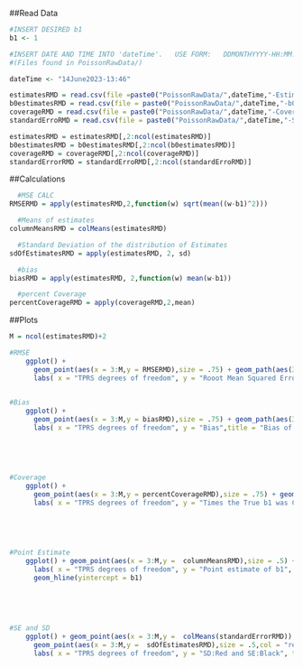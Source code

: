 ##Read Data

```r
#INSERT DESIRED b1 
b1 <- 1

#INSERT DATE AND TIME INTO 'dateTime'.   USE FORM:   DDMONTHYYYY-HH:MM.    Ex:   14June2023-12:00
#(Files found in PoissonRawData/)

dateTime <- "14June2023-13:46"

estimatesRMD = read.csv(file =paste0("PoissonRawData/",dateTime,"-EstimatesMatrixPoisson.csv"))
b0estimatesRMD = read.csv(file = paste0("PoissonRawData/",dateTime,"-b0estimatesMatrixPoisson.csv"))
coverageRMD = read.csv(file = paste0("PoissonRawData/",dateTime,"-CoverageMatrixPoisson.csv"))
standardErroRMD = read.csv(file = paste0("PoissonRawData/",dateTime,"-StandardErrorMatrixPoisson.csv"))

estimatesRMD = estimatesRMD[,2:ncol(estimatesRMD)]
b0estimatesRMD = b0estimatesRMD[,2:ncol(b0estimatesRMD)]
coverageRMD = coverageRMD[,2:ncol(coverageRMD)]
standardErrorRMD = standardErroRMD[,2:ncol(standardErroRMD)]


```



##Calculations
```r
  #MSE CALC
RMSERMD = apply(estimatesRMD,2,function(w) sqrt(mean((w-b1)^2)))

  #Means of estimates
columnMeansRMD = colMeans(estimatesRMD)

  #Standard Deviation of the distribution of Estimates
sdOfEstimatesRMD = apply(estimatesRMD, 2, sd)

  #bias
biasRMD = apply(estimatesRMD, 2,function(w) mean(w-b1))

  #percent Coverage
percentCoverageRMD = apply(coverageRMD,2,mean)
```


##Plots

```r
M = ncol(estimatesRMD)+2

#RMSE
    ggplot() +
      geom_point(aes(x = 3:M,y = RMSERMD),size = .75) + geom_path(aes(3:M, RMSERMD)) + 
      labs( x = "TPRS degrees of freedom", y = "Rooot Mean Squared Error",title = "Root Mean Square Error of Point   Estimates",subtitle =  "by TPRS degrees of freedom")
    

#Bias
    ggplot() +
      geom_point(aes(x = 3:M,y = biasRMD),size = .75) + geom_path(aes(3:M, biasRMD)) + 
      labs( x = "TPRS degrees of freedom", y = "Bias",title = "Bias of Point Estimates",subtitle =  "by TPRS degrees of freedom") 
    

    
     
    
#Coverage
    ggplot() +
      geom_point(aes(x = 3:M,y = percentCoverageRMD),size = .75) + geom_path(aes(3:M, percentCoverageRMD)) +
      labs( x = "TPRS degrees of freedom", y = "Times the True b1 was Covered by Confidence Interval", title = "Coverage",subtitle =  "by TPRS degrees of freedom")
    

    
    
    
#Point Estimate
    ggplot() + geom_point(aes(x = 3:M,y =  columnMeansRMD),size = .5) + geom_path(aes(3:M, columnMeansRMD))+
      labs( x = "TPRS degrees of freedom", y = "Point estimate of b1", title = "Point Estimate's of b1",subtitle =  "by TPRS degrees of freedom") + 
      geom_hline(yintercept = b1)
    
    
    
    
    
#SE and SD 
    ggplot() + geom_point(aes(x = 3:M,y =  colMeans(standardErrorRMD)),size = .5) + geom_path(aes(3:M, colMeans(standardErrorRMD)))+
      geom_point(aes(x = 3:M,y =  sdOfEstimatesRMD),size = .5,col = "red") + geom_path(aes(3:M, sdOfEstimatesRMD),col = "red") +
      labs( x = "TPRS degrees of freedom", y = "SD:Red and SE:Black", title = "Standard Deviation and Standard Error",subtitle =  "by TPRS degrees of freedom") 
    

    





```









